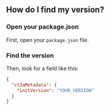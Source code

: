 
## How do I find my version?

<Steps>

### Open your package.json

First, open your `package.json` file.

### Find the version

Then, look for a field like this:

```json
{
  "ct3aMetadata": {
    "initVersion": "YOUR_VERSION"
  }
}
```

</Steps>
